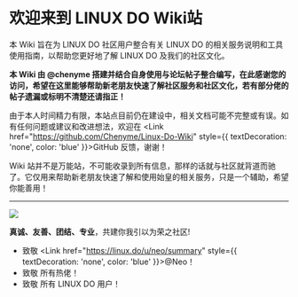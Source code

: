 

# 欢迎来到 LINUX DO Wiki站

本 Wiki 旨在为 LINUX DO 社区用户整合有关 LINUX DO 的相关服务说明和工具使用指南，以帮助您更好地了解 LINUX DO 及我们的社区文化。

**本 Wiki 由 @chenyme 搭建并结合自身使用与论坛帖子整合编写，在此感谢您的访问，希望在这里能够帮助新老朋友快速了解社区服务和社区文化，若有部分佬的帖子遗漏或标明不清楚还请指正！**

由于本人时间精力有限，本站点目前仍在建设中，相关文档可能不完整或有误。如有任何问题或建议和改进想法，欢迎在 <Link href="https://github.com/Chenyme/Linux-Do-Wiki" style={{ textDecoration: 'none', color: 'blue' }}>GitHub</Link> 反馈，谢谢！

Wiki 站并不是万能站，不可能收录到所有信息，那样的话就与社区就背道而驰了。它仅用来帮助新老朋友快速了解和使用始皇的相关服务，只是一个辅助，希望你能善用！

---

<Image src="/linuxdo.png" width={220} height={100} />

**真诚、友善、团结、专业**，共建你我引以为荣之社区!

- 致敬 <Link href="https://linux.do/u/neo/summary" style={{ textDecoration: 'none', color: 'blue' }}>@Neo</Link>！
- 致敬 所有热佬！
- 致敬 所有 LINUX DO 用户！